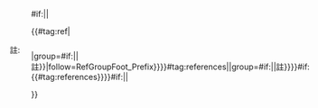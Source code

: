 <includeonly>{{{{{subst|}}}#if:{{{subst|}}}||<div id="references-NoteGroupFoot">{{#tag:ref|<div style="margin-left:-2.7em;margin-bottom:-1.5em">註:</div>|group={{{{{subst|}}}#if:{{{subst|}}}|{{{group|註⁠}}}|註⁠}}|follow=RefGroupFoot_Prefix}}}}{{{{{subst|}}}#tag:references|{{{1}}}|group={{{{{subst|}}}#if:{{{subst|}}}|{{{group|註⁠}}}|註⁠}}}}{{{{{subst|}}}#if:{{#tag:references}}}}{{{{{subst|}}}#if:{{{subst|}}}||</div>}}</includeonly><noinclude>
{{模板文檔|Template:RefGroupFoot/doc}}
</noinclude>